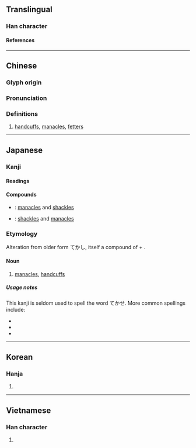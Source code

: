 {{character info/new}}
==Translingual==

===Han character===
{{Han char|rn=75|rad=木|as=07|sn=11|four=44961|canj=DHGR|ids=⿰木告}}

====References====
{{Han ref|kx=0528.210|dkj=14841|dj=0917.090|hdz=21215.080|uh=688F}}

----

==Chinese==
{{zh-forms}}

===Glyph origin===
{{Han etym}}

===Pronunciation===
{{zh-pron
|m=gù
|c=guk1
|mc=y
|oc=y
|ma=
|cat=n
}}

===Definitions===
{{zh-hanzi}}

# [[handcuffs]], [[manacle]]s, [[fetter]]s

----

==Japanese==

===Kanji===
{{ja-kanji|grade=uc|rs=木07}}

====Readings====
{{ja-readings
|on=こく, かく
|kun=てかせ
}}

====Compounds====
* {{ja-r|梏桎|こくしつ}}: [[manacles]] and [[shackles]]
* {{ja-r|桎梏|しっこく}}: [[shackles]] and [[manacles]]

===Etymology===
Alteration from older form てかし, itself a compound of {{m|ja|手||hand|tr=te}} + {{m|ja|架す||to bridge, to join two sides|tr=kasu}}.

====Noun====

# [[manacles]], [[handcuffs]]

=====Usage notes=====
This kanji is seldom used to spell the word てかせ. More common spellings include:
* {{l|ja|手枷}}
* {{l|ja|手械}}
* {{l|ja|手桎}}

----

==Korean==

===Hanja===
{{ko-hanja|곡}}

# {{defn|lang=ko|sort=木07}}

----

==Vietnamese==

===Han character===
{{vi-readings|rs=木07|reading=gáo}}

# {{defn|lang=vi|sort=木07}}